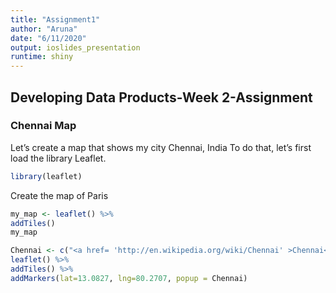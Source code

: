 ---
title: "Assignment1"
author: "Aruna"
date: "6/11/2020"
output: ioslides_presentation
runtime: shiny
---

## Developing Data Products-Week 2-Assignment

### Chennai Map
Let’s create a map that shows my city Chennai, India
To do that, let’s first load the library Leaflet.

```{r}
library(leaflet)
```

Create the map of Paris
```{r}
my_map <- leaflet() %>%
addTiles()
my_map
```

```{r}
Chennai <- c("<a href= 'http://en.wikipedia.org/wiki/Chennai' >Chennai</a>")
leaflet() %>%
addTiles() %>%
addMarkers(lat=13.0827, lng=80.2707, popup = Chennai)
```


